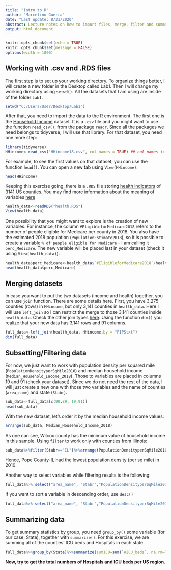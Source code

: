 ```yaml
---
title: "Intro to R"
author: "Marcelino Guerra"
date: "Last update: 8/31/2020"
abstract: Lecture notes on how to import files, merge, filter and summarize datasets.  
output: html_document
---
```


```r
knitr::opts_chunk$set(echo = TRUE)
knitr::opts_chunk$set(message = FALSE)
options(width = 1000)
```

## Working with .csv and .RDS files

The first step is to set up your working directory. To organize things better, I will create a new folder in the Desktop called Lab1. Then I will change my working directory using `setwd()`. All the datasets that I am using are inside of the folder `Lab1`. 
```r
setwd("C:/Users/User/Desktop/Lab1")
```

After that, you need to import the data to the R environment. The first one is the [Household Income](https://piazza.com/redirect/s3?bucket=uploads&prefix=paste%2Fjlcuq2vjsa37nw%2Ff017c7fa505fac343d1f9e57808d82d7dcaef3e648e9e0fa58ef8b80bf6dd29c%2FHHincome18.csv) dataset. It is a `.csv` file and you might want to use the function `read_csv()`, from the package [`readr`](https://readr.tidyverse.org/). Since all the packages we need belongs to tidyverse, I will use that library. For that dataset, you need one more step:

```r
library(tidyverse)
HHincome<-read_csv("HHincome18.csv", col_names = TRUE) ## col_names is TRUE because all the columns have names in the first row

```
For example, to see the first values on that dataset, you can use the function `head()`. You can open a new tab using `View(HHincome)`.  

```r
head(HHincome)
```
Keeping this exercise going, there is a `.RDS` file storing [health indicators](https://github.com/guerramarcelino/UrbanEconomics/blob/master/Datasets/health.RDS?raw=true) of 3141 US counties. You may find more information about the meaning of variables [here](https://github.com/Yu-Group/covid19-severity-prediction/blob/master/data/list_of_columns.md) 
```r
health_data<-readRDS("health.RDS")
View(health_data)
```
One possibility that you might want to explore is the creation of new variables. For instance, the column `#EligibleforMedicare2018` refers to the number of people eligible for Medicare per county in 2018. You also have the estimated 2018 population (`PopulationEstimate2018`), so it is possible to create a variable `% of people eligible for Medicare` - I am calling it `perc_Medicare`. The new variable will be placed last in your dataset (check it using `View(health_data)`). 

```r
health_data$perc_Medicare<-health_data$`#EligibleforMedicare2018`/health_data$PopulationEstimate2018
head(health_data$perc_Medicare)
```

## Merging datasets

In case you want to put the two datasets (income and health) together, you can use `join` function. There are some details here. First, you have 3,275 counties (rows) in `HHincome`, but only 3,141 counties in `health_data`. Here I will use `left_join` so I can restrict the merge to those 3,141 counties inside `health_data`. Check the other join types [here](https://dplyr.tidyverse.org/reference/join.html). Using the function `dim()` you realize that your new data has 3,141 rows and 91 columns. 

```r
full_data<-left_join(health_data, HHincome,by = "FIPStxt")
dim(full_data)
```


## Subsetting/Filtering data 

For now, we just want to work with population density per squared mile (`PopulationDensityperSqMile2010`) and median household income (`Median_Household_Income_2018`). Those to variables are placed in columns 19 and 91 (check your dataset). Since we do not need the rest of the data, I will just create a new one with those two variables and the name of counties (`area_name`) and state (`Stabr`). 

```r
sub_data<-full_data[c(90,89, 19,91)]
head(sub_data)
```

With the new dataset, let's order it by the median household income values:

```r
arrange(sub_data, Median_Household_Income_2018)
```
As one can see, Wilcox county has the minimum value of household income in this sample. Using `filter` to work only with counties from Illinois:

```r
sub_data%>%filter(Stabr=="IL")%>%arrange(PopulationDensityperSqMile2010)
```
Hence, Pope County-IL had the lowest population density (per sq mile) in 2010.

Another way to select variables while filtering results is the following:

```r
full_data%>% select("area_name", "Stabr","PopulationDensityperSqMile2010", "Median_Household_Income_2018")%>%filter(Stabr=="IL")%>%arrange(PopulationDensityperSqMile2010)
```
If you want to sort a variable in descending order, use `desc()`

```r
full_data%>% select("area_name", "Stabr","PopulationDensityperSqMile2010", "Median_Household_Income_2018")%>%filter(Stabr=="IL")%>%arrange(desc(PopulationDensityperSqMile2010))
```

## Summarizing data

To get summary statistics by group, you need `group_by()` some variable (for our case, State), together with `summarize()`. For this exercise, we are summing all of the counties' ICU beds and Hospitals in each state.  

```r
full_data%>%group_by(State)%>%summarize(sumICU=sum(`#ICU_beds`, na.rm=T), sumHosp=sum(`#Hospitals`, na.rm=T))%>%arrange(desc(sumHosp))
```
**Now, try to get the total numbers of Hospitals and ICU beds per US region.**


